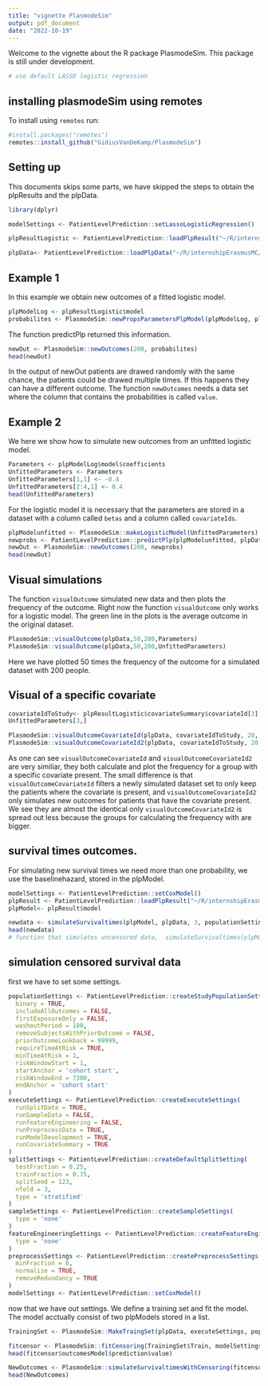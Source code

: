 ```yaml
---
title: "vignette PlasmodeSim"
output: pdf_document
date: "2022-10-19"
---
```

Welcome to the vignette about the R package PlasmodeSim. This package is still under development.

```r

# use default LASSO logistic regression

```

## installing plasmodeSim using remotes
To install using `remotes` run:
```r
#install.packages("remotes")
remotes::install_github("GidiusVanDeKamp/PlasmodeSim")
```


## Setting up
This documents skips some parts, we have skipped the steps to obtain the plpResults and the plpData. 

````r
library(dplyr) 

modelSettings <- PatientLevelPrediction::setLassoLogisticRegression()

plpResultLogistic <- PatientLevelPrediction::loadPlpResult("~/R/internshipErasmusMC/simulate-new-patients-outcomes/plp_demolog/plpResult")

plpData<- PatientLevelPrediction::loadPlpData("~/R/internshipErasmusMC/simulate-new-patients-outcomes/plp_demo/plpData" )
````

## Example 1

In this example we obtain new outcomes of a fitted logistic model.
````r
plpModelLog <- plpResultLogistic$model
probabilites <- PlasmodeSim::newPropsParametersPlpModel(plpModelLog, plpData, plpData$cohorts)
```` 
The function predictPlp returned this information. 

````r
newOut <- PlasmodeSim::newOutcomes(200, probabilites)
head(newOut)

````
In the output of newOut patients are drawed randomly with the same chance, the patients could be drawed multiple times. If this happens they can have a different outcome. The function `newOutcomes` needs a data set where the column that contains the probabilities is called `value`.

## Example 2 
We here we show how to simulate new outcomes from an unfitted logistic model.

````R
Parameters <- plpModelLog$model$coefficients
UnfittedParameters <- Parameters
UnfittedParameters[1,1] <- -0.4
UnfittedParameters[2:4,1] <- 0.4
head(UnfittedParameters)
````
For the logistic model it is necessary that the parameters are stored in a dataset with a column called `betas` and a column called `covariateIds`.  

````r
plpModelunfitted <- PlasmodeSim::makeLogisticModel(UnfittedParameters)
newprobs <- PatientLevelPrediction::predictPlp(plpModelunfitted, plpData,plpData$cohorts)
newOut <- PlasmodeSim::newOutcomes(200, newprobs)
head(newOut)
````

## Visual simulations

The function `visualOutcome` simulated new data and then plots the frequency of the outcome.
Right now the function `visualOutcome` only works for a logistic model. The green line in the plots is the average outcome in the original dataset. 
````r
PlasmodeSim::visualOutcome(plpData,50,200,Parameters)
PlasmodeSim::visualOutcome(plpData,50,200,UnfittedParameters)
````
Here we have plotted 50 times the frequency of the outcome for a simulated dataset with 200 people. 

## Visual of a specific covariate

````r

covariateIdToStudy<- plpResultLogistic$covariateSummary$covariateId[3]
UnfittedParameters[3,]

PlasmodeSim::visualOutcomeCovariateId(plpData, covariateIdToStudy, 20, 200, UnfittedParameters)
PlasmodeSim::visualOutcomeCovariateId2(plpData, covariateIdToStudy, 20, 200, UnfittedParameters)

````

As one can see `visualOutcomeCovariateId` and `visualOutcomeCovariateId2` are very similiar, they both calculate and plot the frequency for a group with a specific covariate present. The small difference is that `visualOutcomeCovariateId` filters a newly simulated dataset set to only keep the patients where the covariate is present, and `visualOutcomeCovariateId2` only simulates new outcomes for patients that have the covariate present. 
We see they are almost the identical only `visualOutcomeCovariateId2` is spread out less because the groups for calculating the frequency with are bigger.

## survival times outcomes. 

For simulating new survival times we need more than one probability, we use the baselinehazard, stored in the plpModel.

````r
modelSettings <- PatientLevelPrediction::setCoxModel()
plpResult <- PatientLevelPrediction::loadPlpResult("~/R/internshipErasmusMC/simulate-new-patients-outcomes/plp_demoCox/plpResult")
plpModel<- plpResult$model

newdata <- simulateSurvivaltimes(plpModel, plpData, 3, populationSettings)
head(newdata)
# function that simulates uncensored data,  simulateSurvivaltimes(plpModel, plpData, 20)
````

## simulation censored survival data

first we have to set some settings. 
````R
populationSettings <- PatientLevelPrediction::createStudyPopulationSettings(
  binary = TRUE,
  includeAllOutcomes = FALSE,
  firstExposureOnly = FALSE,
  washoutPeriod = 180,
  removeSubjectsWithPriorOutcome = FALSE,
  priorOutcomeLookback = 99999,
  requireTimeAtRisk = TRUE,
  minTimeAtRisk = 1,
  riskWindowStart = 1,
  startAnchor = 'cohort start',
  riskWindowEnd = 7300,
  endAnchor = 'cohort start'
)
executeSettings <- PatientLevelPrediction::createExecuteSettings(
  runSplitData = TRUE,
  runSampleData = FALSE,
  runfeatureEngineering = FALSE,
  runPreprocessData = TRUE,
  runModelDevelopment = TRUE,
  runCovariateSummary = TRUE
)
splitSettings <- PatientLevelPrediction::createDefaultSplitSetting(
  testFraction = 0.25,
  trainFraction = 0.75,
  splitSeed = 123,
  nfold = 3,
  type = 'stratified'
)
sampleSettings <- PatientLevelPrediction::createSampleSettings(
  type = 'none'
)
featureEngineeringSettings <- PatientLevelPrediction::createFeatureEngineeringSettings(
  type = 'none'
)
preprocessSettings <- PatientLevelPrediction::createPreprocessSettings(
  minFraction = 0,
  normalize = TRUE,
  removeRedundancy = TRUE
)
modelSettings <- PatientLevelPrediction::setCoxModel()

````
now that we have out settings. We define a training set and fit the model. The model acctually consist of two plpModels stored in a list. 

````R
TrainingSet <- PlasmodeSim::MakeTraingSet(plpData, executeSettings, populationSettings, splitSettings, sampleSettings, preprocessSettings, featureEngineeringSettings, outcomeId=3)

fitcensor <- PlasmodeSim::fitCensoring(TrainingSet$Train, modelSettings)
head(fitcensor$outcomesModel$prediction$value)

NewOutcomes <- PlasmodeSim::simulateSurvivaltimesWithCensoring(fitcensor, plpData, populationSettings, 20)
head(NewOutcomes)

````

